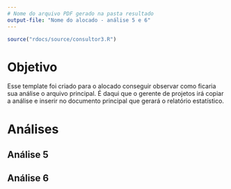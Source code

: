 ```yaml
---
# Nome do arquivo PDF gerado na pasta resultado
output-file: "Nome do alocado - análise 5 e 6"
---
```


```r
source("rdocs/source/consultor3.R")
```

# Objetivo

Esse template foi criado para o alocado conseguir observar como ficaria sua análise o arquivo principal. É daqui que o gerente de projetos irá copiar a análise e inserir no documento principal que gerará o relatório estatístico.

# Análises

## Análise 5

## Análise 6